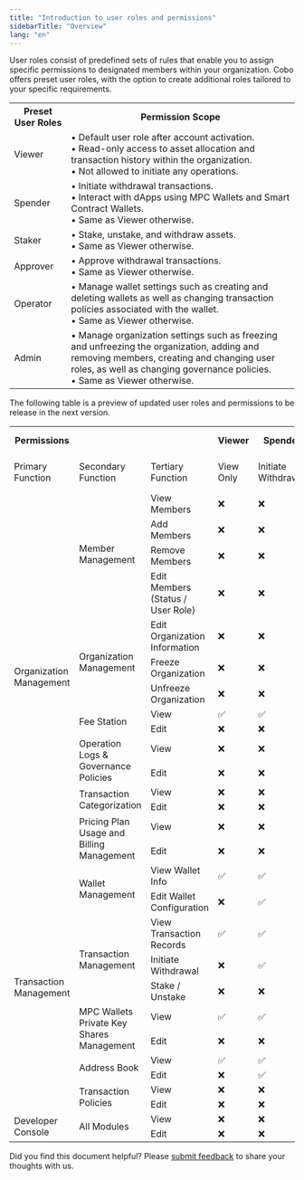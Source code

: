 ```yaml
---
title: "Introduction to user roles and permissions"
sidebarTitle: "Overview"
lang: "en"
---
```


User roles consist of predefined sets of rules that enable you to assign specific permissions to designated members within your organization. Cobo offers preset user roles, with the option to create additional roles tailored to your specific requirements.


<table class="six-columns">
  <tr>
    <th>Preset User Roles</th>
    <th>Permission Scope</th>
  </tr>
  <tr>
    <td>Viewer</td>
    <td>• Default user role after account activation.<br/>• Read-only access to asset allocation and transaction history within the organization.<br/>• Not allowed to initiate any operations.</td>
  </tr>
  <tr>
    <td>Spender</td>
    <td>• Initiate withdrawal transactions.<br/>• Interact with dApps using MPC Wallets and Smart Contract Wallets.<br/>• Same as Viewer otherwise.</td>
  </tr>
  <tr>
    <td>Staker</td>
    <td>• Stake, unstake, and withdraw assets.<br/>• Same as Viewer otherwise.</td>
  </tr>
  <tr>
    <td>Approver</td>
    <td>• Approve withdrawal transactions.<br/>• Same as Viewer otherwise.</td>
  </tr>
  <tr>
    <td>Operator</td>
    <td>• Manage wallet settings such as creating and deleting wallets as well as changing transaction policies associated with the wallet.<br/>• Same as Viewer otherwise.</td>
  </tr>
  <tr>
    <td>Admin</td>
    <td>• Manage organization settings such as freezing and unfreezing the organization, adding and removing members, creating and changing user roles, as well as changing governance policies.<br/>• Same as Viewer otherwise.</td>
  </tr>
</table>

<Note>The following table is a preview of updated user roles and permissions to be release in the next version.</Note>

<table class="six-columns-fixed-first-row">
  <tr>
    <th>Permissions</th>
    <th></th>
    <th></th>
    <th>Viewer</th>
    <th>Spender</th>
    <th>Approver</th>
    <th>Staker</th>
    <th>Operator</th>
    <th>Admin Assistant</th>
    <th>Admin</th>
  </tr>
  <tr>
    <td>Primary Function</td>
    <td>Secondary Function</td>
    <td>Tertiary Function</td>
    <td>View Only</td>
    <td>Initiate Withdrawal</td>
    <td>Approve Transactions</td>
    <td>Manage Staking</td>
    <td>Configure Wallets</td>
    <td>Assist Organization Management</td>
    <td>Highest Permission</td>
  </tr>
  <tr>
    <td rowspan="15">Organization Management</td>
    <td rowspan="4">Member Management</td>
    <td>View Members</td>
    <td>❌</td>
    <td>❌</td>
    <td>❌</td>
    <td>❌</td>
    <td>❌</td>
    <td>✅</td>
    <td>✅</td>
  </tr>
  <tr>
    <td>Add Members</td>
    <td>❌</td>
    <td>❌</td>
    <td>❌</td>
    <td>❌</td>
    <td>❌</td>
    <td>✅</td>
    <td>✅</td>
  </tr>
  <tr>
    <td>Remove Members</td>
    <td>❌</td>
    <td>❌</td>
    <td>❌</td>
    <td>❌</td>
    <td>❌</td>
    <td>✅</td>
    <td>✅</td>
  </tr>
  <tr>
    <td>Edit Members (Status / User Role)</td>
    <td>❌</td>
    <td>❌</td>
    <td>❌</td>
    <td>❌</td>
    <td>❌</td>
    <td>✅</td>
    <td>✅</td>
  </tr>
  <tr>
    <td rowspan="3">Organization Management</td>
    <td>Edit Organization Information</td>
    <td>❌</td>
    <td>❌</td>
    <td>❌</td>
    <td>❌</td>
    <td>❌</td>
    <td>✅</td>
    <td>✅</td>
  </tr>
  <tr>
    <td>Freeze Organization</td>
    <td>❌</td>
    <td>❌</td>
    <td>❌</td>
    <td>❌</td>
    <td>❌</td>
    <td>✅</td>
    <td>✅</td>
  </tr>
  <tr>
    <td>Unfreeze Organization</td>
    <td>❌</td>
    <td>❌</td>
    <td>❌</td>
    <td>❌</td>
    <td>❌</td>
    <td>✅</td>
    <td>✅</td>
  </tr>
  <tr>
    <td rowspan="2">Fee Station</td>
    <td>View</td>
    <td>✅</td>
    <td>✅</td>
    <td>✅</td>
    <td>✅</td>
    <td>✅</td>
    <td>✅</td>
    <td>✅</td>
  </tr>
  <tr>
    <td>Edit</td>
    <td>❌</td>
    <td>❌</td>
    <td>❌</td>
    <td>❌</td>
    <td>✅</td>
    <td>✅</td>
    <td>✅</td>
  </tr>
  <tr>
    <td rowspan="2">Operation Logs & Governance Policies</td>
    <td>View</td>
    <td>❌</td>
    <td>❌</td>
    <td>❌</td>
    <td>❌</td>
    <td>❌</td>
    <td>✅</td>
    <td>✅</td>
  </tr>
  <tr>
    <td>Edit</td>
    <td>❌</td>
    <td>❌</td>
    <td>❌</td>
    <td>❌</td>
    <td>❌</td>
    <td>❌</td>
    <td>✅</td>
  </tr>
  <tr>
    <td rowspan="2">Transaction Categorization</td>
    <td>View</td>
    <td>❌</td>
    <td>❌</td>
    <td>❌</td>
    <td>❌</td>
    <td>❌</td>
    <td>✅</td>
    <td>✅</td>
  </tr>
  <tr>
    <td>Edit</td>
    <td>❌</td>
    <td>❌</td>
    <td>❌</td>
    <td>❌</td>
    <td>❌</td>
    <td>✅</td>
    <td>✅</td>
  </tr>
  <tr>
    <td rowspan="2">Pricing Plan Usage and Billing Management</td>
    <td>View</td>
    <td>❌</td>
    <td>❌</td>
    <td>❌</td>
    <td>❌</td>
    <td>❌</td>
    <td>✅</td>
    <td>✅</td>
  </tr>
  <tr>
    <td>Edit</td>
    <td>❌</td>
    <td>❌</td>
    <td>❌</td>
    <td>❌</td>
    <td>❌</td>
    <td>✅</td>
    <td>✅</td>
  </tr>
  <tr>
    <td rowspan="11">Transaction Management</td>
    <td rowspan="2">Wallet Management</td>
    <td>View Wallet Info</td>
    <td>✅</td>
    <td>✅</td>
    <td>✅</td>
    <td>✅</td>
    <td>✅</td>
    <td>✅</td>
    <td>✅</td>
  </tr>
  <tr>
    <td>Edit Wallet Configuration</td>
    <td>❌</td>
    <td>✅</td>
    <td>❌</td>
    <td>❌</td>
    <td>✅</td>
    <td>✅</td>
    <td>✅</td>
  </tr>
  <tr>
    <td rowspan="3">Transaction Management</td>
    <td>View Transaction Records</td>
    <td>✅</td>
    <td>✅</td>
    <td>✅</td>
    <td>✅</td>
    <td>✅</td>
    <td>✅</td>
    <td>✅</td>
  </tr>
  <tr>
    <td>Initiate Withdrawal</td>
    <td>❌</td>
    <td>✅</td>
    <td>❌</td>
    <td>❌</td>
    <td>❌</td>
    <td>❌</td>
    <td>✅</td>
  </tr>
  <tr>
    <td>Stake / Unstake</td>
    <td>❌</td>
    <td>❌</td>
    <td>❌</td>
    <td>✅</td>
    <td>❌</td>
    <td>❌</td>
    <td>✅</td>
  </tr>
  <tr>
    <td rowspan="2">MPC Wallets Private Key Shares Management</td>
    <td>View</td>
    <td>✅</td>
    <td>✅</td>
    <td>✅</td>
    <td>✅</td>
    <td>✅</td>
    <td>✅</td>
    <td>✅</td>
  </tr>
  <tr>
    <td>Edit</td>
    <td>❌</td>
    <td>❌</td>
    <td>❌</td>
    <td>❌</td>
    <td>✅</td>
    <td>✅</td>
    <td>✅</td>
  </tr>
  <tr>
    <td rowspan="2">Address Book</td>
    <td>View</td>
    <td>✅</td>
    <td>✅</td>
    <td>✅</td>
    <td>✅</td>
    <td>✅</td>
    <td>✅</td>
    <td>✅</td>
  </tr>
  <tr>
    <td>Edit</td>
    <td>❌</td>
    <td>✅</td>
    <td>❌</td>
    <td>❌</td>
    <td>✅</td>
    <td>✅</td>
    <td>✅</td>
  </tr>
  <tr>
    <td rowspan="2">Transaction Policies</td>
    <td>View</td>
    <td>❌</td>
    <td>❌</td>
    <td>❌</td>
    <td>❌</td>
    <td>✅</td>
    <td>✅</td>
    <td>✅</td>
  </tr>
  <tr>
    <td>Edit</td>
    <td>❌</td>
    <td>❌</td>
    <td>❌</td>
    <td>❌</td>
    <td>✅</td>
    <td>✅</td>
    <td>✅</td>
  </tr>
  <tr>
    <td rowspan="2">Developer Console</td>
    <td rowspan="2">All Modules</td>
    <td>View</td>
    <td>❌</td>
    <td>❌</td>
    <td>❌</td>
    <td>❌</td>
    <td>✅</td>
    <td>✅</td>
    <td>✅</td>
  </tr>
  <tr>
    <td>Edit</td>
    <td>❌</td>
    <td>❌</td>
    <td>❌</td>
    <td>❌</td>
    <td>✅</td>
    <td>✅</td>
    <td>✅</td>
  </tr>
</table>

<Tip>Did you find this document helpful? Please [submit feedback](https://forms.zohopublic.com/cobo/form/DocumentFeedbackForm/formperma/QvLOhxJv1_JMsJ-1dleZ8Itb_7rzN-LtgvsDdxosoVI?referrername=manuals) to share your thoughts with us.</Tip>